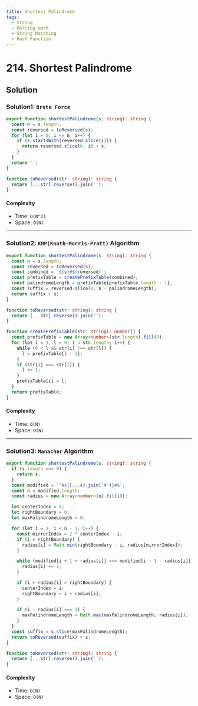 ```yaml
---
title: Shortest Palindrome
tags:
  - String
  - Rolling Hash
  - String Matching
  - Hash Function
---
```


# 214. Shortest Palindrome

<Badges>
  <LevelBadge level="hard" />
  <TopicBadge name="String" slug="string" />
  <TopicBadge name="Rolling Hash" slug="rolling-hash" />
  <TopicBadge name="String Matching" slug="string-matching" />
  <TopicBadge name="Hash Function" slug="hash-function" />
</Badges>

## Solution

### Solution1: `Brute Force`

```typescript filename="solution.ts" copy
export function shortestPalindrome(s: string): string {
  const n = s.length;
  const reversed = toReversed(s);
  for (let i = 0; i <= n; i++) {
    if (s.startsWith(reversed.slice(i))) {
      return reversed.slice(0, i) + s;
    }
  }
  return '';
}

function toReversed(str: string): string {
  return [...str].reverse().join('');
}
```

#### Complexity

- Time: `O(N^2)`
- Space: `O(N)`

---

### Solution2: `KMP(Knuth-Morris-Pratt)` Algorithm

```typescript filename="solution.ts" copy
export function shortestPalindrome(s: string): string {
  const n = s.length;
  const reversed = toReversed(s);
  const combined = `${s}#${reversed}`;
  const prefixTable = createPrefixTable(combined);
  const palindromeLength = prefixTable[prefixTable.length - 1];
  const suffix = reversed.slice(0, n - palindromeLength);
  return suffix + s;
}

function toReversed(str: string): string {
  return [...str].reverse().join('');
}

function createPrefixTable(str: string): number[] {
  const prefixTable = new Array<number>(str.length).fill(0);
  for (let i = 1, l = 0; i < str.length; i++) {
    while (0 < l && str[i] !== str[l]) {
      l = prefixTable[l - 1];
    }
    if (str[i] === str[l]) {
      l += 1;
    }
    prefixTable[i] = l;
  }
  return prefixTable;
}
```

#### Complexity

- Time: `O(N)`
- Space: `O(N)`

---

### Solution3: `Manacher` Algorithm

```typescript filename="solution.ts" copy
export function shortestPalindrome(s: string): string {
  if (s.length === 0) {
    return s;
  }
  const modified = `^#${[...s].join('#')}#$`;
  const n = modified.length;
  const radius = new Array<number>(n).fill(0);

  let centerIndex = 0;
  let rightBoundary = 0;
  let maxPalindromeLength = 0;

  for (let i = 1; i < n - 1; i++) {
    const mirrorIndex = 2 * centerIndex - i;
    if (i < rightBoundary) {
      radius[i] = Math.min(rightBoundary - i, radius[mirrorIndex]);
    }

    while (modified[i + 1 + radius[i]] === modified[i - 1 - radius[i]]) {
      radius[i] += 1;
    }

    if (i + radius[i] > rightBoundary) {
      centerIndex = i;
      rightBoundary = i + radius[i];
    }

    if (i - radius[i] === 1) {
      maxPalindromeLength = Math.max(maxPalindromeLength, radius[i]);
    }
  }
  const suffix = s.slice(maxPalindromeLength);
  return toReversed(suffix) + s;
}

function toReversed(str: string): string {
  return [...str].reverse().join('');
}
```

#### Complexity

- Time: `O(N)`
- Space: `O(N)`

<ProblemLink
  codingSite="leetcode"
  href="https://leetcode.com/problems/shortest-palindrome"
  title="Shortest Palindrome"
/>
